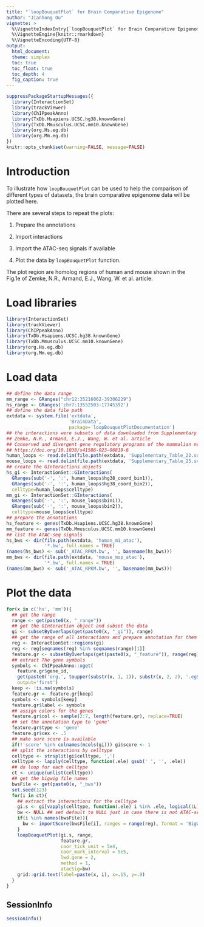 ```yaml
---
title: "`loopBouquetPlot` for Brain Comparative Epigenome"
author: "Jianhong Ou"
vignette: >
  %\VignetteIndexEntry{`loopBouquetPlot` for Brain Comparative Epigenome}
  %\VignetteEngine{knitr::rmarkdown}
  %\VignetteEncoding{UTF-8}
output:
  html_document:
  theme: simplex
  toc: true
  toc_float: true
  toc_depth: 4
  fig_caption: true
---
```


```r
suppressPackageStartupMessages({
  library(InteractionSet)
  library(trackViewer)
  library(ChIPpeakAnno)
  library(TxDb.Hsapiens.UCSC.hg38.knownGene)
  library(TxDb.Mmusculus.UCSC.mm10.knownGene)
  library(org.Hs.eg.db)
  library(org.Mm.eg.db)
})
knitr::opts_chunk$set(warning=FALSE, message=FALSE)
```

# Introduction
To illustrate how `loopBouquetPlot` can be used to help the comparison of different types of datasets, the brain comparative epigenome data will be plotted here.

There are several steps to repeat the plots:

1. Prepare the annotations

2. Import interactions

3. Import the ATAC-seq signals if available

4. Plot the data by `loopBouquetPlot` function.

The plot region are homolog regions of human and mouse shown in the Fig.1e of Zemke, N.R., Armand, E.J., Wang, W. et al. article.

# Load libraries
```r
library(InteractionSet)
library(trackViewer)
library(ChIPpeakAnno)
library(TxDb.Hsapiens.UCSC.hg38.knownGene)
library(TxDb.Mmusculus.UCSC.mm10.knownGene)
library(org.Hs.eg.db)
library(org.Mm.eg.db)
```
# Load data

```r
## define the data range
mm_range <- GRanges("chr12:35216062-39306229")
hs_range <- GRanges('chr7:13552503-17745392')
## define the data file path
extdata <- system.file('extdata', 
                       'BrainData',
                       package='loopBouquetPlotDocumentation')
## the interactions were subsets of data downloaded from Supplementary Tables of 
## Zemke, N.R., Armand, E.J., Wang, W. et al. article
## Conserved and divergent gene regulatory programs of the mammalian neocortex.
## https://doi.org/10.1038/s41586-023-06819-6
human_loops <- read.delim(file.path(extdata, 'Supplementary_Table_22.subset.tsv'))
mouse_loops <- read.delim(file.path(extdata, 'Supplementary_Table_25.subset.tsv'))
## create the GInteractions objects
hs_gi <- InteractionSet::GInteractions(
  GRanges(sub('-', ':', human_loops$hg38_coord_bin1)),
  GRanges(sub('-', ':', human_loops$hg38_coord_bin2)),
  celltype=human_loops$celltype)
mm_gi <- InteractionSet::GInteractions(
  GRanges(sub('-', ':', mouse_loops$bin1)),
  GRanges(sub('-', ':', mouse_loops$bin2)),
  celltype=mouse_loops$celltype)
## prepare the annotations
hs_feature <- genes(TxDb.Hsapiens.UCSC.hg38.knownGene)
mm_feature <- genes(TxDb.Mmusculus.UCSC.mm10.knownGene)
## list the ATAC-seq signals
hs_bws <- dir(file.path(extdata, 'human_m1_atac'),
              '*.bw', full.names = TRUE)
(names(hs_bws) <- sub('_ATAC_RPKM.bw', '', basename(hs_bws)))
mm_bws <- dir(file.path(extdata, 'mouse_mop_atac'),
              '*.bw', full.names = TRUE)
(names(mm_bws) <- sub('_ATAC_RPKM.bw', '', basename(mm_bws)))
```

# Plot the data
```r
for(x in c('hs', 'mm')){
  ## get the range
  range <- get(paste0(x, "_range"))
  ## get the GInteraction object and subset the data
  gi <- subsetByOverlaps(get(paste0(x, "_gi")), range)
  ## get the range of all interactions and prepare annotation for them
  reg <- InteractionSet::regions(gi)
  reg <- reg[seqnames(reg) %in% seqnames(range)[1]]
  feature.gr <- subsetByOverlaps(get(paste0(x, "_feature")), range(reg))
  ## extract The gene symbols
  symbols <- ChIPpeakAnno::xget(
    feature.gr$gene_id,
    get(paste0('org.', toupper(substr(x, 1, 1)), substr(x, 2, 2), '.egSYMBOL')),
    output='first')
  keep <- !is.na(symbols)
  feature.gr <- feature.gr[keep]
  symbols <- symbols[keep]
  feature.gr$label <- symbols
  ## assign colors for the genes
  feature.gr$col <- sample(2:7, length(feature.gr), replace=TRUE)
  ## set the annotation type to 'gene'
  feature.gr$type <- 'gene'
  feature.gr$cex <- .5
  ## make sure score is available
  if(!'score' %in% colnames(mcols(gi))) gi$score <- 1
  ## split the interactions by celltype
  celltype <- strsplit(gi$celltype, ',')
  celltype <- lapply(celltype, function(.ele) gsub(' ', '', .ele))
  ## do loop for each celltype
  ct <- unique(unlist(celltype))
  ## get the bigwig file names
  bwsFile <- get(paste0(x, "_bws"))
  set.seed(123)
  for(i in ct){
    ## extract the interactions for the celltype
    gi.s <- gi[vapply(celltype, function(.ele) i %in% .ele, logical(1L))]
    bw <- NULL ## set default to NULL just in case there is not ATAC-seq data
    if(i %in% names(bwsFile)){
      bw <- importScore(bwsFile[i], ranges = range(reg), format = 'BigWig')
    }
    loopBouquetPlot(gi.s, range,
                    feature.gr,
                    coor_tick_unit = 5e4,
                    coor_mark_interval = 5e5,
                    lwd.gene = 2,
                    method = 1,
                    atacSig=bw)
    grid::grid.text(label=paste(x, i), x=.15, y=.9)
  }
}
```

## SessionInfo

```r
sessionInfo()
```
